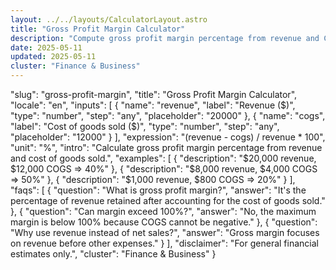 ```yaml
---
layout: ../../layouts/CalculatorLayout.astro
title: "Gross Profit Margin Calculator"
description: "Compute gross profit margin percentage from revenue and COGS."
date: 2025-05-11
updated: 2025-05-11
cluster: "Finance & Business"
---
```


  "slug": "gross-profit-margin",
  "title": "Gross Profit Margin Calculator",
  "locale": "en",
  "inputs": [
    { "name": "revenue", "label": "Revenue ($)", "type": "number", "step": "any", "placeholder": "20000" },
    { "name": "cogs", "label": "Cost of goods sold ($)", "type": "number", "step": "any", "placeholder": "12000" }
  ],
  "expression": "(revenue - cogs) / revenue * 100",
  "unit": "%",
  "intro": "Calculate gross profit margin percentage from revenue and cost of goods sold.",
  "examples": [
    { "description": "$20,000 revenue, $12,000 COGS ⇒ 40%" },
    { "description": "$8,000 revenue, $4,000 COGS ⇒ 50%" },
    { "description": "$1,000 revenue, $800 COGS ⇒ 20%" }
  ],
  "faqs": [
    { "question": "What is gross profit margin?", "answer": "It's the percentage of revenue retained after accounting for the cost of goods sold." },
    { "question": "Can margin exceed 100%?", "answer": "No, the maximum margin is below 100% because COGS cannot be negative." },
    { "question": "Why use revenue instead of net sales?", "answer": "Gross margin focuses on revenue before other expenses." }
  ],
  "disclaimer": "For general financial estimates only.",
  "cluster": "Finance & Business"
}

<Calculator schema={schema} />
